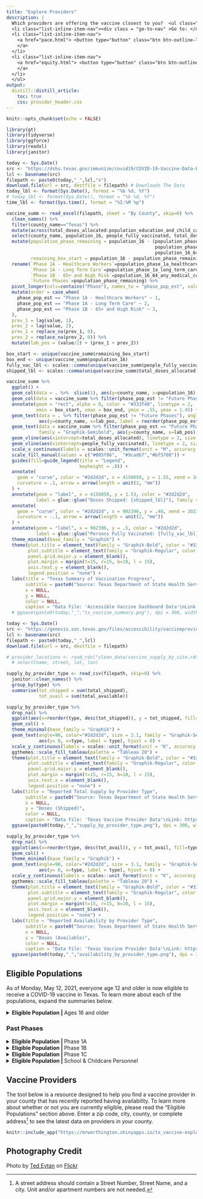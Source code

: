 ```yaml
---
title: "Explore Providers"
description: |
  Which providers are offering the vaccine closest to you?  <ul class="list-inline title-nav"> 
  <li class="list-inline-item-nav"><div class = "go-to-nav" >Go to: </div></li>
  <li class="list-inline-item-nav">
    <a href="pace.html"> <button type="button" class="btn btn-outline-light mb-2"> Pace </button> 
    </a>
  </li>
  <li class="list-inline-item-nav">
    <a href="equity.html"> <button type="button" class="btn btn-outline-light mb-2"> Equity </button> 
    </a>
  </li>
  </ul>
output: 
  distill::distill_article:
    toc: true
    css: provider_header.css
---
```


```r
knitr::opts_chunk$set(echo = FALSE)
```


```r

library(gt)
library(tidyverse)
library(ggforce)
library(readxl)
library(janitor)

today <- Sys.Date()
src <- "https://dshs.texas.gov/immunize/covid19/COVID-19-Vaccine-Data-by-County.xls" # URL For Daily COVID Data
lcl <- basename(src)
filepath <- paste0(today,"_",lcl,"x")
download.file(url = src, destfile = filepath) # Downloads The Data
today_lbl <- format(Sys.Date(), format = "%b %d, %Y")
# today_lbl <- format(Sys.Date(), format = "%b %d, %Y")
time_lbl <- format(Sys.time(), format = "%I:%M %p")

vaccine_summ <- read_excel(filepath, sheet = "By County", skip=0) %>% 
  clean_names() %>% 
  filter(county_name=="Texas") %>% 
  mutate(across(total_doses_allocated:population_education_and_child_care_personnel, as.numeric)) %>%
  select(county_name, population_16, people_fully_vaccinated, total_doses_allocated, starts_with("population_phase_")) %>% 
  mutate(population_phase_remaining = population_16 - (population_phase_1a_healthcare_workers +
                                                       population_phase_1a_long_term_care_residents +
                                                       population_16_64_any_medical_condition),
         remaining_box_start = population_16 - population_phase_remaining) %>%
  rename(`Phase 1A - Healthcare Workers`=population_phase_1a_healthcare_workers, 
         `Phase 1A - Long Term Care`=population_phase_1a_long_term_care_residents, 
         `Phase 1B - 65+ and High Risk`=population_16_64_any_medical_condition,
         `Future Phases`=population_phase_remaining) %>%
  pivot_longer(cols=contains("Phase"), names_to = "phase_pop_est", values_to = "value") %>%
  mutate(order = case_when(
    phase_pop_est == "Phase 1A - Healthcare Workers" ~ 1,
    phase_pop_est == "Phase 1A - Long Term Care" ~ 2,
    phase_pop_est == "Phase 1B - 65+ and High Risk" ~ 3,
  ),
  prev_1 = lag(value, 1),
  prev_2 = lag(value, 2),
  prev_1 = replace_na(prev_1, 0),
  prev_2 = replace_na(prev_2, 0)) %>% 
  mutate(lab_pos = (value/2) + (prev_1 + prev_2)) 

box_start <- unique(vaccine_summ$remaining_box_start)
box_end <- unique(vaccine_summ$population_16)
fully_vac_lbl <- scales::comma(unique(vaccine_summ$people_fully_vaccinated))
shipped_lbl <- scales::comma(unique(vaccine_summ$total_doses_allocated))

vaccine_summ %>%
  ggplot() +
  geom_col(data = . %>%  slice(1), aes(y=county_name, x=population_16), fill = "#333f48", alpha = .05) +
  geom_col(data = vaccine_summ %>% filter(phase_pop_est != "Future Phases"), aes(y=county_name, x=value, fill = reorder(phase_pop_est,desc(order))), alpha=.7) +
  annotate(geom = "rect", alpha = 0, color = "#333f48", linetype = 2, 
           xmin = box_start, xmax = box_end, ymin = .55, ymax = 1.45) +
  geom_text(data = . %>% filter(phase_pop_est != "Future Phases"), angle=90, color="white", size = 3.1, family = "Graphik-Semibold",
            aes(y=county_name, x=lab_pos, label = reorder(phase_pop_est,desc(order)))) +
  geom_text(data = vaccine_summ %>% filter(phase_pop_est == "Future Phases"), color="#2d2d2d", size = 6,  hjust = 0.35,
            family = "Graphik-Semibold", aes(y=county_name, x=lab_pos), label = "Remaining Pop. (16+) in Future Phases") +
  geom_vline(aes(xintercept=total_doses_allocated), linetype = 2, size = .9, color = "#2d2d2d") +
  geom_vline(aes(xintercept=people_fully_vaccinated), linetype = 2, size = .9, color = "#2d2d2d") +
  scale_x_continuous(labels = scales::unit_format(unit = "M", accuracy = 1, scale = 1e-6)) +
  scale_fill_manual(values = c("#005f86",  "#9cadb7","#bf5700")) +
  guides(fill=guide_legend(title = "Legend",
                           keyheight = .8)) +
  annotate(
    geom = "curve", color = "#2d2d2d", x = 4158050, y = 1.55, xend = 3458050, yend = 1.5,
    curvature = .1, arrow = arrow(length = unit(2, "mm"))
  ) +
  annotate(geom = "label", x = 4158050, y = 1.53, color = "#2d2d2d", 
           label = glue::glue("Doses Shipped: {shipped_lbl}"), family = "Graphik", hjust = "left") +
  annotate(
    geom = "curve", color = "#2d2d2d", x = 902396, y = .48, xend = 302396, yend = .54 , 
    curvature = -.1, arrow = arrow(length = unit(2, "mm"))
  ) +
  annotate(geom = "label", x = 902396, y = .5, color = "#2d2d2d", 
           label = glue::glue("Persons Fully Vacinated: {fully_vac_lbl}"), family = "Graphik", hjust = "left") +
  theme_minimal(base_family = "Graphik") +
  theme(plot.title = element_text(family = "Graphik-Bold", color = "#333f48", size =20),
        plot.subtitle = element_text(family = "Graphik-Regular", color = "#333f48", margin = margin(b=15)),
        panel.grid.major.y = element_blank(),
        plot.margin = margin(t=15, r=15, b=10, l = 15),
        axis.text.y = element_blank(),
        legend.position = "none") +
  labs(title = "Texas Summary of Vaccination Progress",
       subtitle = paste0("Source: Texas Department of State Health Services. As of ", today_lbl, " at ", time_lbl),
       x = NULL,
       y = NULL,
       color = NULL,
       caption = "Data File: 'Accessible Vaccine Dashboard Data'\nLink: https://dshs.texas.gov/immunize/covid19/COVID-19-Vaccine-Data-by-County.xls\nChart by: @mrworthington") #+
  # ggsave(paste0(today,"_","tx_vaccine_summary.png"), dpi = 300, width = 11, height = 4.5)

```

```r
today <- Sys.Date()
src <- "https://genesis.soc.texas.gov/files/accessibility/vaccineprovideraccessibilitydata.csv"
lcl <- basename(src)
filepath <- paste0(today,"_",lcl)
download.file(url = src, destfile = filepath)

# provider_locations <- read_rds("clean_data/vaccine_supply_by_site.rds") %>%
  # select(name, street, lat, lon)

supply_by_provider_type <- read_csv(filepath, skip=0) %>%
  janitor::clean_names() %>% 
  group_by(type) %>% 
  summarise(tot_shipped = sum(total_shipped),
            tot_avail = sum(total_available)) 

supply_by_provider_type %>% 
  drop_na() %>% 
  ggplot(aes(x=reorder(type, desc(tot_shipped)), y = tot_shipped, fill=type)) +
  geom_col() +
  theme_minimal(base_family = "Graphik") +
  geom_text(angle=90, color="#2d2d2d", size = 3.1, family = "Graphik-Semibold",
            aes(y= 0, x=type, label = type), hjust = 0) +
  scale_y_continuous(labels = scales::unit_format(unit = "K", accuracy = 1, scale = 1e-3)) +
  ggthemes::scale_fill_tableau(palette = "Tableau 20") +
  theme(plot.title = element_text(family = "Graphik-Bold", color = "#333f48", size =20),
        plot.subtitle = element_text(family = "Graphik-Regular", color = "#333f48", margin = margin(b=15)),
        panel.grid.major.y = element_blank(),
        plot.margin = margin(t=15, r=15, b=10, l = 15),
        axis.text.x = element_blank(),
        legend.position = "none") +
  labs(title = "Reported Total Supply by Provider Type",
       subtitle = paste0("Source: Texas Department of State Health Services. As of ", today_lbl, " at ", time_lbl),
       x = NULL,
       y = "Doses (Shipped)",
       color = NULL,
       caption = "Data File: 'Texas Vaccine Provider Data'\nLink: https://genesis.soc.texas.gov/files/accessibility/vaccineprovideraccessibilitydata.csv\nChart by: @mrworthington") +
  ggsave(paste0(today,"_","supply_by_provider_type.png"), dpi = 300, width = 11, height = 4.5)

supply_by_provider_type %>% 
  drop_na() %>% 
  ggplot(aes(x=reorder(type, desc(tot_avail)), y = tot_avail, fill=type)) +
  geom_col() +
  theme_minimal(base_family = "Graphik") +
  geom_text(angle=90, color="#2d2d2d", size = 3.1, family = "Graphik-Semibold",
            aes(y= 0, x=type, label = type), hjust = 0) +
  scale_y_continuous(labels = scales::unit_format(unit = "K", accuracy = 1, scale = 1e-3)) +
  ggthemes::scale_fill_tableau(palette = "Tableau 20") +
  theme(plot.title = element_text(family = "Graphik-Bold", color = "#333f48", size =20),
        plot.subtitle = element_text(family = "Graphik-Regular", color = "#333f48", margin = margin(b=15)),
        panel.grid.major.y = element_blank(),
        plot.margin = margin(t=15, r=15, b=10, l = 15),
        axis.text.x = element_blank(),
        legend.position = "none") +
  labs(title = "Reported Availability by Provider Type",
       subtitle = paste0("Source: Texas Department of State Health Services. As of ", today_lbl, " at ", time_lbl),
       x = NULL,
       y = "Doses (Available)",
       color = NULL,
       caption = "Data File: 'Texas Vaccine Provider Data'\nLink: https://genesis.soc.texas.gov/files/accessibility/vaccineprovideraccessibilitydata.csv\nChart by: @mrworthington") +
  ggsave(paste0(today,"_","availability_by_provider_type.png"), dpi = 300, width = 11, height = 4.5)
```


## Eligible Populations

As of Monday, May 12, 2021, everyone age 12 and older is now eligible to receive a COVID-19 vaccine in Texas. To learn more about each of the populations, expand the summaries below.

<details class = "l-body">
<summary><strong>Eligible Population | </strong>Ages 16 and older</summary>

As of Monday, May 12, 2021, everyone age 12 and older is now eligible to receive a COVID-19 vaccine in Texas. This comes from the [Texas Department of State Health Services (DSHS)](https://dshs.texas.gov/news/releases/2021/20210512.aspx). 

DSHS has directed vaccine providers to prioritize people 80 years old or older when scheduling appointments and accommodate anyone in that age group who presents for vaccination, whether or not they have an appointment, by immediately moving them to the front of the line. That will ensure vaccination of anyone 80 or older with as small a burden on themselves as possible.

</details>

### Past Phases

<details class = "l-body">
<summary><strong>Eligible Population | </strong>Phase 1A</summary>

\newline

Below is a description of the Phase 1A population, as described by [the Texas Department of State Health Services](https://dshs.texas.gov/coronavirus/immunize/vaccine/EVAP-Phase1A.pdf).

<!-- ## Phase 1A {.unlisted .unnumbered} -->

### First Tier

* Paid and unpaid workers in hospital settings working directly with patients who are positive or at high risk for COVID-19. Such as but not limited to:
  * Physicians, nurses, respiratory therapists and other support staff (custodial staff, etc.)
  * Additional clinical staff providing supporting laboratory, pharmacy, diagnostic and/or rehabilitation services
  * Others having direct contact with patients or infectious materials
* Long-term care staff working directly with vulnerable residents. Includes:
  * Direct care providers at nursing homes, assisted living facilities, and state supported living centers
  * Physicians, nurses, personal care assistants, custodial, food service staff
* EMS providers who engage in 9-1-1 emergency services like pre-hospital care and
transport
* Home health care workers, including hospice care, who directly interface with
vulnerable and high-risk patients
* Residents of long-term care facilities

### Second Tier

* Staff in outpatient care settings who interact with symptomatic patients. Such as but not limited to:
  * Physicians, nurses, and other support staff (custodial staff, etc.)
  * Clinical staff providing diagnostic, laboratory, and/or rehabilitation services 
  * Non 9-1-1 transport for routine care
  * Healthcare workers in corrections and detention facilities
* Direct care staff in freestanding emergency medical care facilities and urgent care clinics
* Community pharmacy staff who may provide direct services to clients, including
vaccination or testing for individuals who may have COVID
* Public health and emergency response staff directly involved in administration of COVID
testing and vaccinations
* Last responders who provide mortuary or death services to decedents with COVID-19.
Includes:
  * Embalmers and funeral home workers who have direct contact with decedents 
  * Medical examiners and other medical certifiers who have direct contact with decedents
* School nurses who provide health care to students and teachers

```r

library(gt)
library(tidyverse)
library(readxl)
library(janitor)

today <- Sys.Date()
src <- "https://dshs.texas.gov/immunize/covid19/COVID-19-Vaccine-Data-by-County.xls" # URL For Daily COVID Data
lcl <- basename(src)
filepath <- paste0(today,"_",lcl,"x")
download.file(url = src, destfile = filepath) # Downloads The Data

read_excel(filepath, sheet = "By County", skip=0) %>% 
  clean_names() %>% 
  select(county_name, total_doses_allocated, vaccine_doses_administered) %>% 
  mutate(total_doses_allocated = as.numeric(total_doses_allocated),
         vaccine_doses_administered = as.numeric(vaccine_doses_administered)) %>% 
  filter(county_name=="Texas") %>% 
  pivot_longer(cols=c(total_doses_allocated, vaccine_doses_administered), names_to = "type", values_to = "value") %>% 
  gt() %>% 
  tab_header(title = md("**Phase 1B Eligibility**"),
             subtitle = "Source: Texas Department of State Health Services | As of January 10th at 3:00PM CST") %>%
  tab_source_note(
    source_note = "*Unable to deduplicate figures for Commercial labs."
  ) %>% 
  tab_footnote(footnote = md("[Data: From the 'Accessible Dashboard Data' File, under the 'Tests' tab.](https://www.dshs.state.tx.us/coronavirus/additionaldata/)"), locations = cells_title("subtitle")) %>% 
    fmt_number(columns="value", suffixing=TRUE) %>% 
  cols_label(county_name=md("**Location**"),
             type=md("**Type**"),
             value=md("**Value**")) %>% 
  tab_options(
    grand_summary_row.background.color = "#f5f5f5",
    heading.title.font.weight = "800",
  )
```

</details>

<details class = "l-body">
<summary><strong>Eligible Population  | </strong>Phase 1B</summary>

\newline

Below is a description of the Phase 1B population, as described by [the Texas Department of State Health Services](https://dshs.texas.gov/coronavirus/immunize/vaccine/EVAP-Phase1B.pdf).

<!-- ## Phase 1B {.unlisted .unnumbered} -->

* People 65 years of age and older
* People 16 years of age and older with at least one chronic medical condition that puts
them at increased risk for severe illness from the virus that causes COVID-19, such as but not limited to:
  * Cancer
  * Chronic kidney disease
  * COPD (chronic obstructive pulmonary disease)
  * Heart conditions, such as heart failure, coronary artery disease or cardiomyopathies
  * Solid organ transplantation
  * Obesity and severe obesity (body mass index of 30 kg/m2 or higher)
  * Pregnancy
  * Sickle cell disease
  * Type 2 diabetes mellitus

</details>

<details class = "l-body">
<summary><strong>Eligible Population  | </strong>Phase 1C</summary>

\newline

Below is a description of the Phase 1C population, as described by [the Texas Department of State Health Services](https://dshs.texas.gov/coronavirus/immunize/vaccine/EVAP-Phase1C.pdf).

* People 50 to 64 years of age

</details>

<details class = "l-body">
<summary><strong>Eligible Population  | </strong>School & Childcare Personnel</summary>

\newline

Below is a description of the School & Childcare personnel outlined in a federal directive, as described by [the Texas Department of State Health Services](https://dshs.texas.gov/immunize/covid19/HHSDirectiveforCertainEducationalandChildCareWorkers.pdf).

<!-- ## School and Childcare Personnel {.unlisted .unnumbered} -->

With the [federal directive](https://dshs.texas.gov/immunize/covid19/HHSDirectiveforCertainEducationalandChildCareWorkers.pdf), the following education and child care personnel are now eligible to be vaccinated in Texas:

* Those who work in pre-primary, primary, and secondary schools;
* Head Start and Early Head Start programs (including teachers, staff, and bus drivers); and
* Those who work as or for licensed child care providers, including center-based and family care providers.

</details>

## Vaccine Providers

The tool below is a resource designed to help you find a vaccine provider in your county that has recently reported having availability. To learn more about whether or not you are currently eligible, please read the "Eligible Populations" section above. Enter a zip code, city, county, or complete address[^1] to see the latest data on providers in your county.

[^1]: A street address should contain a Street Number, Street Name, and a city. Unit and/or apartment numbers are not needed.

```r
knitr::include_app("https://mrworthington.shinyapps.io/tx_vaccine-explorer/", height = "1800px")
```

## Photography Credit {.appendix}

<span>Photo by <a href="https://www.tedeytan.com">Ted Eytan</a> on <a href="https://www.flickr.com/photos/taedc/30490299982/in/photolist-NNGFHA-NYZdwa-NwpdCG-NResH2-NYYMEX-NwpnXJ-NYYUYp-NsjKVh-MEQWbW-N29Gmf-ME7Xkd-MEQUEE-MEQSYJ-NbaP55-MEQJaG-MEEvbp-MEQRyE-MEQKJo-NbaMXL-NbaRwj-NbaQ8h-NwoDyA-NRdtkr-NNG3VY-NRdqde-NNFZts-NRenGk-N2a2Zd-NReh84-NVKZxu-N2aGRG-NRe48B-NRejWa-NReiCi-N1SaC2-NNGjL5-N1ScBT-NYZbcF-NRe2Cx-N1Rsdt-N1RgW6-NwoP8A-NRd3fr-N1QYfz-N1Rv9D-NRd8Gi-NYZ3bF">Flickr</a></span>